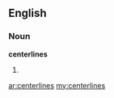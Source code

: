 ==English==

===Noun===
'''centerlines'''

# {{plural of|[[centerline]]}}

[[ar:centerlines]]
[[my:centerlines]]